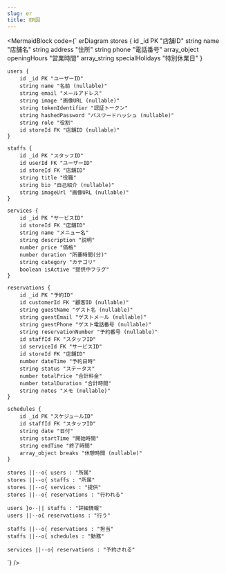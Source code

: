 ```yaml
---
slug: er
title: ER図
---  
```


<MermaidBlock code={`
erDiagram
    stores {
        id _id PK "店舗ID"
        string name "店舗名"
        string address "住所"
        string phone "電話番号"
        array_object openingHours "営業時間"
        array_string specialHolidays "特別休業日"
    }

    users {
        id _id PK "ユーザーID"
        string name "名前 (nullable)"
        string email "メールアドレス"
        string image "画像URL (nullable)"
        string tokenIdentifier "認証トークン"
        string hashedPassword "パスワードハッシュ (nullable)"
        string role "役割"
        id storeId FK "店舗ID (nullable)"
    }

    staffs {
        id _id PK "スタッフID"
        id userId FK "ユーザーID"
        id storeId FK "店舗ID"
        string title "役職"
        string bio "自己紹介 (nullable)"
        string imageUrl "画像URL (nullable)"
    }

    services {
        id _id PK "サービスID"
        id storeId FK "店舗ID"
        string name "メニュー名"
        string description "説明"
        number price "価格"
        number duration "所要時間(分)"
        string category "カテゴリ"
        boolean isActive "提供中フラグ"
    }

    reservations {
        id _id PK "予約ID"
        id customerId FK "顧客ID (nullable)"
        string guestName "ゲスト名 (nullable)"
        string guestEmail "ゲストメール (nullable)"
        string guestPhone "ゲスト電話番号 (nullable)"
        string reservationNumber "予約番号 (nullable)"
        id staffId FK "スタッフID"
        id serviceId FK "サービスID"
        id storeId FK "店舗ID"
        number dateTime "予約日時"
        string status "ステータス"
        number totalPrice "合計料金"
        number totalDuration "合計時間"
        string notes "メモ (nullable)"
    }

    schedules {
        id _id PK "スケジュールID"
        id staffId FK "スタッフID"
        string date "日付"
        string startTime "開始時間"
        string endTime "終了時間"
        array_object breaks "休憩時間 (nullable)"
    }

    stores ||--o{ users : "所属"
    stores ||--o{ staffs : "所属"
    stores ||--o{ services : "提供"
    stores ||--o{ reservations : "行われる"

    users }o--|| staffs : "詳細情報"
    users ||--o{ reservations : "行う"

    staffs ||--o{ reservations : "担当"
    staffs ||--o{ schedules : "勤務"

    services ||--o{ reservations : "予約される"
`} />
